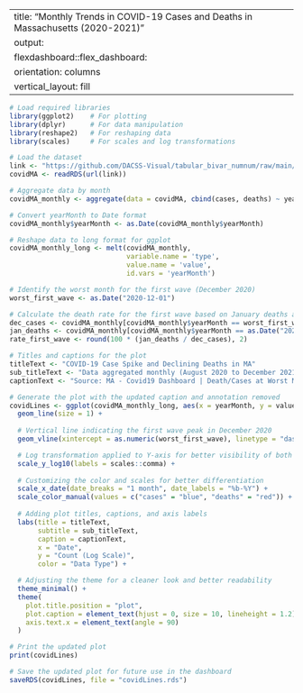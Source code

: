
---
title: "Monthly Trends in COVID-19 Cases and Deaths in Massachusetts (2020-2021)"
output: 
  flexdashboard::flex_dashboard:
    orientation: columns
    vertical_layout: fill
---





```r

# Load required libraries
library(ggplot2)    # For plotting
library(dplyr)      # For data manipulation
library(reshape2)   # For reshaping data
library(scales)     # For scales and log transformations

# Load the dataset
link <- "https://github.com/DACSS-Visual/tabular_bivar_numnum/raw/main/data/covidMA.rds"
covidMA <- readRDS(url(link))

# Aggregate data by month
covidMA_monthly <- aggregate(data = covidMA, cbind(cases, deaths) ~ yearMonth, sum)

# Convert yearMonth to Date format
covidMA_monthly$yearMonth <- as.Date(covidMA_monthly$yearMonth)

# Reshape data to long format for ggplot
covidMA_monthly_long <- melt(covidMA_monthly, 
                             variable.name = 'type',
                             value.name = 'value',
                             id.vars = 'yearMonth')

# Identify the worst month for the first wave (December 2020)
worst_first_wave <- as.Date("2020-12-01")

# Calculate the death rate for the first wave based on January deaths and December cases
dec_cases <- covidMA_monthly[covidMA_monthly$yearMonth == worst_first_wave, "cases"]
jan_deaths <- covidMA_monthly[covidMA_monthly$yearMonth == as.Date("2021-01-01"), "deaths"]
rate_first_wave <- round(100 * (jan_deaths / dec_cases), 2)

# Titles and captions for the plot
titleText <- "COVID-19 Case Spike and Declining Deaths in MA"
sub_titleText <- "Data aggregated monthly (August 2020 to December 2021) for Massachusetts."
captionText <- "Source: MA - Covid19 Dashboard | Death/Cases at Worst Month: 1.53%\nWebsite: https://www.mass.gov/info-details/covid-19-reporting"

# Generate the plot with the updated caption and annotation removed
covidLines <- ggplot(covidMA_monthly_long, aes(x = yearMonth, y = value, color = type)) +
  geom_line(size = 1) +
  
  # Vertical line indicating the first wave peak in December 2020
  geom_vline(xintercept = as.numeric(worst_first_wave), linetype = "dashed", color = "black", size = 1.2) +

  # Log transformation applied to Y-axis for better visibility of both data series
  scale_y_log10(labels = scales::comma) + 
  
  # Customizing the color and scales for better differentiation
  scale_x_date(date_breaks = "1 month", date_labels = "%b-%Y") +
  scale_color_manual(values = c("cases" = "blue", "deaths" = "red")) +
  
  # Adding plot titles, captions, and axis labels
  labs(title = titleText, 
       subtitle = sub_titleText, 
       caption = captionText, 
       x = "Date", 
       y = "Count (Log Scale)", 
       color = "Data Type") +

  # Adjusting the theme for a cleaner look and better readability
  theme_minimal() +
  theme(
    plot.title.position = "plot",  
    plot.caption = element_text(hjust = 0, size = 10, lineheight = 1.2),  
    axis.text.x = element_text(angle = 90)
  )

# Print the updated plot
print(covidLines)

# Save the updated plot for future use in the dashboard
saveRDS(covidLines, file = "covidLines.rds")



```


